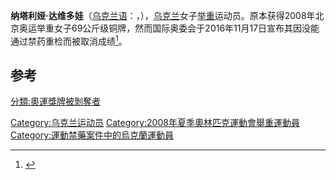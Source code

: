{{MedalTableTop}}
{{MedalSport | 女子舉重}}
{{MedalCountry | {{UKR}} }}
{{MedalCompetition|世界舉重錦標賽}}
{{MedalBronze| [[2007年世界舉重錦標賽|2007年清邁]]|69公斤級}}
{{MedalBottom}}

'''纳塔利娅·达维多娃'''（[[乌克兰语|乌克兰语]]：'''{{lang|uk|Наталія Давидова}}'''，{{bd|1985年|7月22日||}}），[[乌克兰|乌克兰]]女子[[举重|举重]]运动员。原本获得2008年北京奥运举重女子69公斤级铜牌，然而国际奥委会于2016年11月17日宣布其因没能通过禁药重检而被取消成绩<ref>{{cite web|title=IOC sanctions 16 athletes for failing anti-doping test at Beijing 2008|url=https://www.olympic.org/news/ioc-sanctions-16-athletes-for-failing-anti-doping-tests-at-beijing-2008|publisher=IOC|date=2016-11-17|accessdate=2016-11-17}}</ref>。

==参考==
{{reflist}}

{{Ukraine-stub}}

{{DEFAULTSORT:Davydova, Natalya}}
[[Category:乌克兰运动员|Category:乌克兰运动员]]
[[Category:2008年夏季奧林匹克運動會舉重運動員|Category:2008年夏季奧林匹克運動會舉重運動員]]
[[分類:奧運獎牌被剝奪者|分類:奧運獎牌被剝奪者]]
[[Category:運動禁藥案件中的烏克蘭運動員|Category:運動禁藥案件中的烏克蘭運動員]]